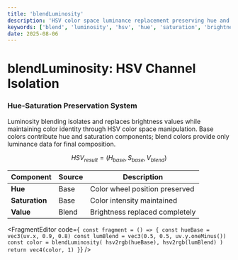 ```yaml
---
title: 'blendLuminosity'
description: 'HSV color space luminance replacement preserving hue and saturation identity'
keywords: ['blend', 'luminosity', 'hsv', 'hue', 'saturation', 'brightness']
date: 2025-08-06
---
```



# blendLuminosity: HSV Channel Isolation

### Hue-Saturation Preservation System

Luminosity blending isolates and replaces brightness values while maintaining color identity through HSV color space manipulation. Base colors contribute hue and saturation components; blend colors provide only luminance data for final composition.

$$
HSV_{result} = (H_{base}, S_{base}, V_{blend})
$$

| Component      | Source | Description                    |
| -------------- | ------ | ------------------------------ |
| **Hue**        | Base   | Color wheel position preserved |
| **Saturation** | Base   | Color intensity maintained     |
| **Value**      | Blend  | Brightness replaced completely |

<FragmentEditor
        code={`
const fragment = () => {
        const hueBase = vec3(uv.x, 0.9, 0.8)
        const lumBlend = vec3(0.5, 0.5, uv.y.oneMinus())
        const color = blendLuminosity(
                hsv2rgb(hueBase),
                hsv2rgb(lumBlend)
        )
        return vec4(color, 1)
}`}
/>
